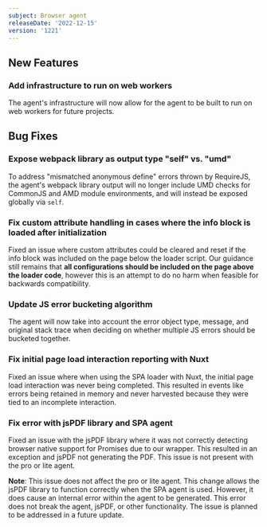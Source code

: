 ```yaml
---
subject: Browser agent
releaseDate: '2022-12-15'
version: '1221'
---
```


## New Features

### Add infrastructure to run on web workers

The agent's infrastructure will now allow for the agent to be built to run on web workers for future projects.

## Bug Fixes

### Expose webpack library as output type "self" vs. "umd"

To address "mismatched anonymous define" errors thrown by RequireJS, the agent's webpack library output will no longer include UMD checks for CommonJS and AMD module environments, and will instead be exposed globally via `self`.

### Fix custom attribute handling in cases where the info block is loaded after initialization

Fixed an issue where custom attributes could be cleared and reset if the info block was included on the page below the loader script. Our guidance still remains that **all configurations should be included on the page above the loader code**, however this is an attempt to do no harm when feasible for backwards compatibility.

### Update JS error bucketing algorithm

The agent will now take into account the error object type, message, and original stack trace when deciding on whether multiple JS errors should be bucketed together.

### Fix initial page load interaction reporting with Nuxt

Fixed an issue where when using the SPA loader with Nuxt, the initial page load interaction was never being completed. This resulted in events like errors being retained in memory and never harvested because they were tied to an incomplete interaction.

### Fix error with jsPDF library and SPA agent

Fixed an issue with the jsPDF library where it was not correctly detecting browser native support for Promises due to our wrapper. This resulted in an exception and jsPDF not generating the PDF. This issue is not present with the pro or lite agent.

**Note**: This issue does not affect the pro or lite agent. This change allows the jsPDF library to function correctly when the SPA agent is used. However, it does cause an internal error within the agent to be generated. This error does not break the agent, jsPDF, or other functionality. The issue is planned to be addressed in a future update.
